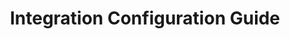 ---
title: "Integration Configuration Guide"
description: "Step-by-step guide to configuring enterprise system integrations"
sidebarTitle: "Configuration"
icon: "sliders"
iconType: "solid"
"og:title": "Integration Configuration | Proxus Docs"
"og:description": "Learn to configure enterprise system integrations in Proxus"
---